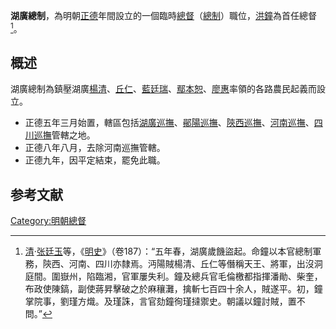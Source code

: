 '''湖廣總制'''，為明朝[[正德_(明朝)|正德]]年間設立的一個臨時[[總督|總督]]（[[總制|總制]]）職位，[[洪鐘|洪鐘]]為首任總督<ref>[[清|清]]·[[张廷玉|张廷玉]]等，《[[明史|明史]]》（卷187）：“五年春，湖廣歲饑盜起。命鐘以本官總制軍務，陝西、河南、四川亦隸焉。沔陽賊楊清、丘仁等僭稱天王、將軍，出沒洞庭間。圍嶽州，陷臨湘，官軍屢失利。鐘及總兵官毛倫檄都指揮潘勛、柴奎，布政使陳鎬，副使蔣昇擊破之於麻穰灘，擒斬七百四十余人，賊遂平。初，鐘掌院事，劉瑾方熾。及瑾誅，言官劾鐘徇瑾撻禦史。朝議以鐘討賊，置不問。”</ref>。

==概述==
湖廣總制為鎮壓湖廣[[楊清|楊清]]、[[丘仁|丘仁]]、[[藍廷瑞|藍廷瑞]]、[[鄢本恕|鄢本恕]]、[[廖惠|廖惠]]率領的各路農民起義而設立。
*正德五年三月始置，轄區包括[[湖廣巡撫|湖廣巡撫]]、[[鄖陽巡撫|鄖陽巡撫]]、[[陝西巡撫|陝西巡撫]]、[[河南巡撫|河南巡撫]]、[[四川巡撫|四川巡撫]]管轄之地。
*正德八年八月，去除河南巡撫管轄。
*正德九年，因平定結束，罷免此職。

==参考文献==
{{reflist}}
{{明朝總督}}

[[Category:明朝總督|Category:明朝總督]]